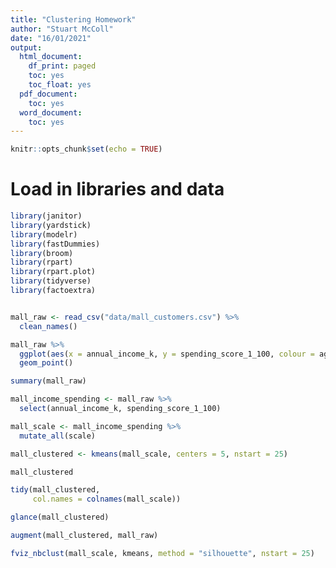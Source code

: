 ```yaml
---
title: "Clustering Homework"
author: "Stuart McColl"
date: "16/01/2021"
output:
  html_document:
    df_print: paged
    toc: yes
    toc_float: yes
  pdf_document:
    toc: yes
  word_document:
    toc: yes
---
```


```r
knitr::opts_chunk$set(echo = TRUE)
```


# Load in libraries and data

```r

library(janitor)
library(yardstick)
library(modelr)
library(fastDummies)
library(broom)
library(rpart)
library(rpart.plot)
library(tidyverse)
library(factoextra)


mall_raw <- read_csv("data/mall_customers.csv") %>% 
  clean_names()

```



```r

mall_raw %>% 
  ggplot(aes(x = annual_income_k, y = spending_score_1_100, colour = age)) +
  geom_point() 


```


```r

summary(mall_raw)

```


```r

mall_income_spending <- mall_raw %>% 
  select(annual_income_k, spending_score_1_100)

```


```r

mall_scale <- mall_income_spending %>%
  mutate_all(scale)

mall_clustered <- kmeans(mall_scale, centers = 5, nstart = 25)

mall_clustered

```


```r

tidy(mall_clustered,
     col.names = colnames(mall_scale))

```


```r

glance(mall_clustered)

```


```r

augment(mall_clustered, mall_raw)

```

```r

fviz_nbclust(mall_scale, kmeans, method = "silhouette", nstart = 25)

```











